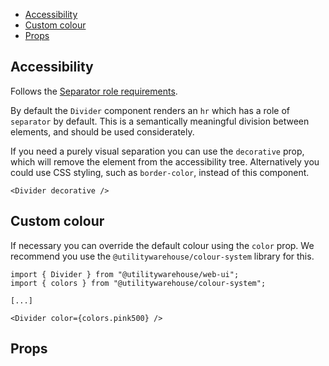 


<Meta of={Stories} />

<DocsHeader
  componentName="Divider"
  figmaLink="https://www.figma.com/design/4FFYTLWJ2hQpj36JplQQUw/UW-Web-UI?node-id=8185-13154"
  stories={Stories}
/>

<Canvas of={Stories.KitchenSink} sourceState="none" />

- [Accessibility](#accessibility)
- [Custom colour](#custom-colour)
- [Props](#props)

## Accessibility

Follows the [Separator role requirements](https://www.w3.org/TR/wai-aria-1.2/#separator).

By default the `Divider` component renders an `hr` which has a role of
`separator` by default. This is a semantically meaningful division between
elements, and should be used considerately.

If you need a purely visual separation you can use the `decorative` prop, which
will remove the element from the accessibility tree. Alternatively you could
use CSS styling, such as `border-color`, instead of this component.

```tsx
<Divider decorative />
```

## Custom colour

If necessary you can override the default colour using the `color` prop. We
recommend you use the `@utilitywarehouse/colour-system` library for this.

```tsx
import { Divider } from "@utilitywarehouse/web-ui";
import { colors } from "@utilitywarehouse/colour-system";

[...]

<Divider color={colors.pink500} />
```

<Canvas of={Stories.CustomColor} />

## Props

<ArgTypes of={Stories} />
